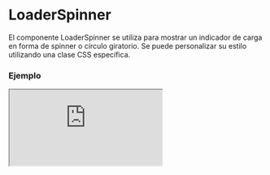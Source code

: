 # LoaderSpinner

El componente LoaderSpinner se utiliza para mostrar un indicador de carga en forma de spinner o círculo giratorio. Se puede personalizar su estilo utilizando una clase CSS específica.


### Ejemplo

<Iframe minHeightIframe="30dvh" src="https://fenextjs-component-storybook.vercel.app/iframe.html?args=&id=loader-spinner--index&viewMode=story" />

### Importación

Para importar el componente LoaderSpinner, se puede hacer desde fenextjs

```tsx copy
import { LoaderSpinner } from "fenextjs";
```

### Parámetros

| Parámetro | Tipo | Requerido | Default | Descripcion |
| --------- | ---- | --------- | ------- | ----------- |
| classNameLoaderSpinner | string | no | '' | Clase CSS para personalizar el estilo del spinner. |

### Storybook

Para ver el storybook del componente lo puede hacer con este [link](https://fenextjs-component-storybook.vercel.app/?path=/story/loader-spinner--index)

### Usos

- LoaderSpinner básico

```tsx copy
<LoaderSpinner />
```

- LoaderSpinner con clase personalizada

```tsx copy
<LoaderSpinner classNameLoaderSpinner="custom-loader-spinner" />
```

